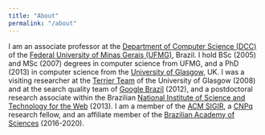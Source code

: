 ```yaml
---
title: "About"
permalink: "/about"
---
```


I am an associate professor at the [Department of Computer Science (DCC)](http://www.dcc.ufmg.br/) of the [Federal University of Minas Gerais (UFMG)](http://www.ufmg.br/), Brazil. I hold BSc (2005) and MSc (2007) degrees in computer science from UFMG, and a PhD (2013) in computer science from the [University of Glasgow](http://www.gla.ac.uk/), UK. I was a visiting researcher at the [Terrier Team](http://terrierteam.dcs.gla.ac.uk/) of the University of Glasgow (2008) and at the search quality team of [Google Brazil](https://www.google.com.br/about/careers/locations/belo-horizonte/) (2012), and a postdoctoral research associate within the Brazilian [National Institute of Science and Technology for the Web](https://www.abc.org.br/2009/03/20/inct-de-pesquisa-da-web/) (2013). I am a member of the [ACM SIGIR](http://www.sigir.org/), a [CNPq](http://www.cnpq.br/) research fellow, and an affiliate member of the [Brazilian Academy of Sciences](http://www.abc.org.br/) (2016-2020).
